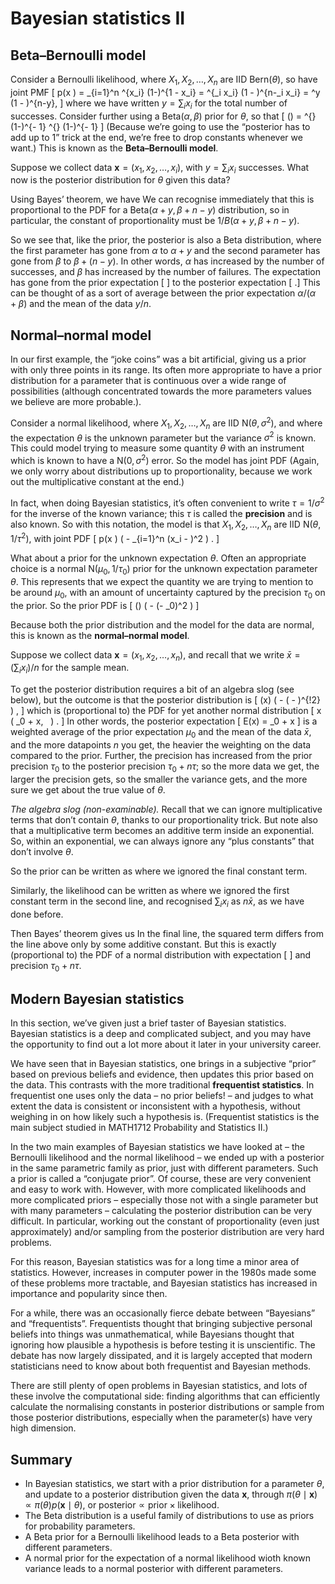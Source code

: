 # Bayesian statistics II {#L20-bayes-ii}


## Beta--Bernoulli model  {#beta-bern}

Consider a Bernoulli likelihood, where $X_1, X_2, \dots, X_n$ are IID $\text{Bern}(\theta)$, so have joint PMF
\[ p(\mathbf x \mid \theta) = \prod_{i=1}^n \theta^{x_i} (1-\theta)^{1 - x_i} = \theta^{\sum_i x_i} (1 - \theta)^{n-\sum_i x_i} = \theta^y (1 - \theta)^{n-y}, \]
where we have written $y = \sum_i x_i$ for the total number of successes.
Consider further using a $\text{Beta}(\alpha, \beta)$ prior for $\theta$, so that
\[ \pi(\theta) = \frac{1}{B(\alpha, \beta)} \theta^{\alpha-1} (1-\theta)^{\beta - 1} \propto \theta^{\alpha-1} (1-\theta)^{\beta - 1} \]
(Because we're going to use the "posterior has to add up to 1" trick at the end, we're free to drop constants whenever we want.) This is known as the **Beta--Bernoulli model**.

Suppose we collect data $\mathbf x = (x_1, x_2, \dots, x_i)$, with $y = \sum_i x_i$ successes. What now is the posterior distribution for $\theta$ given this data?

Using Bayes' theorem, we have
\begin{align*}
\pi(\mathbf x \mid \theta)
  &\propto \pi(\theta) p(\mathbf x \mid \theta) \\
  &= \theta^{\alpha-1} (1-\theta)^{\beta - 1} \times \theta^y (1 - \theta)^{n-y} \\
  &= \theta^{\alpha + y - 1} (1 - \theta)^{\beta + n - y - 1} .
\end{align*}
We can recognise immediately that this is proportional to the PDF for a $\text{Beta}(\alpha + y, \beta + n - y)$ distribution, so in particular, the constant of proportionality must be $1/B(\alpha + y, \beta + n - y)$.

So we see that, like the prior, the posterior is also a Beta distribution, where the first parameter has gone from $\alpha$ to $\alpha + y$ and the second parameter has gone from $\beta$ to $\beta + (n-y)$. In other words, $\alpha$ has increased by the number of successes, and $\beta$ has increased by the number of failures.
The expectation has gone from the prior expectation
\[ \frac{\alpha}{\alpha + \beta} \]
to the posterior expectation
\[ \frac{\alpha + y}{\alpha + \beta + n} .\]
This can be thought of as a sort of average between the prior expectation $\alpha/(\alpha + \beta)$ and the mean of the data $y/n$.

## Normal--normal model  {#normal-normal}

In our first example, the "joke coins" was a bit artificial, giving us a prior with only three points in its range. Its often more appropriate to have a prior distribution for a parameter that is continuous over a wide range of possibilities (although concentrated towards the more parameters values we believe are more probable.).

Consider a normal likelihood, where $X_1, X_2, \dots, X_n$ are IID $\text{N}(\theta, \sigma^2)$, and where the expectation $\theta$ is the unknown parameter but the variance $\sigma^2$ is known. This could model trying to measure some quantity $\theta$ with an instrument which is known to have a $\text{N}(0,\sigma^2)$ error. 
So the model has joint PDF
\begin{align*}
p(\mathbf x \mid \theta)
  &\propto \prod_{i=1}^n \exp \left(- \frac{(x_i - \theta)^2}{2\sigma^2}\right)
  &= \exp \left( - \frac{1}{2} \sum_{i=1}^n \frac{(x_i - \theta)^2}{\sigma^2} \right) \\
  &= \exp \left( - \frac{1}{2\sigma^2} \sum_{i=1}^n (x_i - \theta)^2 \right).
\end{align*}
(Again, we only worry about distributions up to proportionality, because we work out the multiplicative constant at the end.)

In fact, when doing Bayesian statistics, it's often convenient to write $\tau = 1/\sigma^2$ for the inverse of the known variance; this $\tau$ is called the **precision** and is also known. So with this notation, the model is that $X_1, X_2, \dots, X_n$ are IID $\text{N}(\theta, 1 / \tau^2)$, with joint PDF
\[ p(\mathbf x \mid \theta) \propto \exp \left( - \frac{\tau}{2} \sum_{i=1}^n (x_i - \theta)^2 \right) . \]

What about a prior for the unknown expectation $\theta$. Often an appropriate choice is a normal $\text{N}(\mu_0, 1/\tau_0)$ prior for the unknown expectation parameter $\theta$. This represents that we expect the quantity we are trying to mention to be around $\mu_0$, with an amount of uncertainty captured by the precision $\tau_0$ on the prior. So the prior PDF is 
\[ \pi(\theta) \propto \exp \left( - \frac{\tau_0}{2} (\theta - \mu_0)^2 \right) \]

Because both the prior distribution and the model for the data are normal, this is known as the **normal--normal model**.

Suppose we collect data $\mathbf x = (x_1, x_2, \dots, x_n)$, and recall that we write $\bar x = (\sum_i x_i)/n$ for the sample mean. 

To get the posterior distribution requires a bit of an algebra slog (see below), but the outcome is that the posterior distribution is 
\[ \pi(\theta \mid \mathbf x) \propto \exp \left( - \frac{\tau_0 + n\tau}{2} \left( \theta - \frac{\tau_0 \mu_0 +n\tau \bar x }{\tau_0 + n\tau} \right)^{\!2} \right) , \]
which is (proportional to) the PDF for yet another normal distribution
\[ \theta \mid \mathbf x \sim \mathrm{N} \left( \frac{\tau_0}{\tau_0 + n\tau} \mu_0 + \frac{n\tau}{\tau_0 + n\tau} \bar x, \ \frac{1}{\tau_0 + n\tau} \right)  . \]
In other words, the posterior expectation 
\[ \mathbb E(\theta \mid \mathbf x) = \frac{\tau_0}{\tau_0 + n\tau} \mu_0 + \frac{n\tau}{\tau_0 + n\tau} \bar x \]
is a weighted average of the prior expectation $\mu_0$ and the mean of the data $\bar x$, and the more datapoints $n$ you get, the heavier the weighting on the data compared to the prior. Further, the precision has increased from the prior precision $\tau_0$ to the posterior precision $\tau_0 + n\tau$; so the more data we get, the larger the precision gets, so the smaller the variance gets, and the more sure we get about the true value of $\theta$. 


::: {.thpart}
*The algebra slog (non-examinable).* 
Recall that we can ignore multiplicative terms that don't contain $\theta$, thanks to our proportionality trick. But note also that a multiplicative term becomes an additive term inside an exponential. So, within an exponential, we can always ignore any "plus constants" that don't involve $\theta$.

So the prior can be written as
\begin{align*}
\pi(\theta) &\propto \exp\left(-\frac{\tau_0}{2} (\theta - \mu_0)^2 \right) \\
  &= \exp\left(-\frac{\tau_0}{2}\theta^2 + \tau_0\mu_0\theta -  \frac{\tau_0}{2}\mu_0^2 \right) \\
  &\propto \exp\left(-\frac{\tau_0}{2}\theta^2 + \tau_0\mu_0\theta \right) ,
\end{align*}
where we ignored the final constant term.

Similarly, the likelihood can be written as
\begin{align*}
p(\mathbf x \mid \theta) &= \exp \left( - \frac{\tau}{2} \sum_{i=1}^n (x_i - \theta)^2 \right) \\
  &= \exp \left( - \frac{\tau}{2} \sum_{i=1}^n x_i^2 + \tau \theta \sum_{i=1}^n x_i - \frac{\tau}{2} n\theta^2 \right) \\
  &\propto \exp \left(n \tau \theta \bar x - \frac{\tau}{2} n\theta^2 \right) ,
\end{align*}
where we ignored the first constant term in the second line, and recognised $\sum_i x_i$ as $n\bar x$, as we have done before.

Then Bayes' theorem gives us
\begin{align*}
\pi(\mathbf x \mid \theta)
  &\propto \pi(\theta) \, p(\mathbf x \mid \theta) \\
  &\propto \exp\left(-\frac{\tau_0}{2}\theta^2 + \tau_0\mu_0\theta \right) \times \exp \left(n \tau \theta \bar x - \frac{\tau}{2} n\theta^2 \right) \\
  &= \exp\left(-\frac{\tau_0}{2}\theta^2 + \tau_0\mu_0\theta + n \tau \theta \bar x - \frac{\tau}{2} n\theta^2 \right) \\
  &= \exp \left( -\frac{\tau_0 + n\tau}{2} \theta^2 + (\tau_0\mu_0 + n\tau\bar x)\theta \right) \\
  &= \exp \left( -\left(\frac{\tau_0 + n\tau}{2}\right) \left(\theta^2 - 2 \frac{\tau_0\mu_0 + n\tau\bar x}{\tau_0 + n\tau}\theta \right) \right) \\
  &\propto \exp \left( - \tfrac{\tau_0 + n\tau}{2} \left( \theta - \frac{\tau_0 \mu_0 +n\tau \bar x }{\tau_0 + n\tau} \right)^{\!2} \right) .
\end{align*}
In the final line, the squared term differs from the line above only by some additive constant. But this is exactly (proportional to) the PDF of a normal distribution with expectation
\[ \frac{\tau_0 \mu_0 +n\tau \bar x }{\tau_0 + n\tau} \]
and precision $\tau_0 + n\tau$.
<!--

Before even getting to Bayes, let's remind ourselves from [Problem Sheet 4 Question B5](#P4-long) that
\[ \sum_{i=1}^n (x_i - \theta)^2 = \sum_{i=1}^n (x_i - \bar x)^2 + n(\theta - \bar x)^2 . \]
 Thus we get
\begin{align*}
 \exp \left( - \frac{\tau}{2} \sum_{i=1}^n  (x_i - \theta)^2 \right)
 &=  \exp \left( - \frac{\tau}{2} \sum_{i=1}^n (x_i - \bar x)^2 - n\tau(\theta - \bar x)^2 \right)\\
 &\propto \exp \left( -\frac{\tau}{2} n(\theta - \bar x)^2 \right) \\
 &= \exp \left( -\tfrac{1}{2} (n\tau\theta^2 - 2n\tau\bar x\theta + n\tau \bar{x}^2 ) \right) \\
 &\propto \exp \left( -\tfrac{1}{2} (n\tau\theta^2 - 2n\tau\bar x\theta) \right),
\end{align*}
where we indeed ignored the first constant terms in the first line and the last constant term in the third line.

Now we can invoke Bayes' theorem, and continue to ignore "plus constants", to get
\begin{align*}
\pi(\mathbf x \mid \theta)
  &\propto \pi(\theta) \, p(\mathbf x \mid \theta) \\
  &\propto \exp \left( -\tfrac{1}{2} \tau_0(\theta - \mu_0)^2  \right) \times \exp \left( -\tfrac{1}{2} (n\tau\theta^2 - 2n\tau\bar x\theta ) \right) \\
  &= \exp \left( -\tfrac{1}{2} (\tau_0(\theta - \mu_0)^2 + n\tau\theta^2 - 2n\tau\bar x\theta ) \right) \\
  &=\exp \left( - \tfrac{1}{2} (\tau_0\theta^2 - 2\tau_0\mu_0\theta + \tau_0 \mu_0^2 + n\tau\theta^2 - 2n\tau\bar x\theta)\right) \\
  &\propto \exp \left( - \tfrac{1}{2} \big( (\tau_0 + n\tau)\theta^2 - 2 (\tau_0 \mu_0 +n\tau \bar x )\theta \big)\right) \\
  &= \exp \left( - \tfrac{1}{2}(\tau_0 + n\tau) \left( \theta^2 - 2 \frac{\tau_0 \mu_0 +n\tau \bar x }{\tau_0 + n\tau} \theta \right)\right)  \\
  &\propto \exp \left( - \tfrac{1}{2}(\tau_0 + n\tau) \left( \theta - \frac{\tau_0 \mu_0 +n\tau \bar x }{\tau_0 + n\tau} \right)^{\!2} \right) . 
\end{align*}
This is (proportional to) the PDF for a normal distribution with expectation
\[ \frac{\tau_0 \mu_0 +n\tau \bar x }{\tau_0 + n\tau} \]
and precision $\tau_0 + n\tau$.
-->
:::

## Modern Bayesian statistics  {#modern-bayes}

In this section, we've given just a brief taster of Bayesian statistics. Bayesian statistics is a deep and complicated subject, and you may have the opportunity to find out a lot more about it later in your university career.

We have seen that in Bayesian statistics, one brings in a subjective "prior" based on previous beliefs and evidence, then updates this prior based on the data. This contrasts with the more traditional **frequentist statistics**. In frequentist one uses only the data -- no prior beliefs! -- and judges to what extent the data is consistent or inconsistent with a hypothesis, without weighing in on how likely such a hypothesis is. (Frequentist statistics is the main subject studied in MATH1712 Probability and Statistics II.)

In the two main examples of Bayesian statistics we have looked at -- the Bernoulli likelihood and the normal likelihood -- we ended up with a posterior in the same parametric family as prior, just with different parameters. Such a prior is called a "conjugate prior". Of course, these are very convenient and easy to work with. However, with more complicated likelihoods and more complicated priors -- especially those not with a single parameter but with many parameters -- calculating the posterior distribution can be very difficult. In particular, working out the constant of proportionality (even just approximately) and/or sampling from the posterior distribution are very hard problems.

For this reason, Bayesian statistics was for a long time a minor area of statistics. However, increases in computer power in the 1980s made some of these problems more tractable, and Bayesian statistics has increased in importance and popularity since then.

For a while, there was an occasionally fierce debate between "Bayesians" and "frequentists". Frequentists thought that bringing subjective personal beliefs into things was unmathematical, while Bayesians thought that ignoring how plausible a hypothesis is before testing it is unscientific. The debate has now largely dissipated, and it is largely accepted that modern statisticians need to know about both frequentist and Bayesian methods.

There are still plenty of open problems in Bayesian statistics, and lots of these involve the computational side: finding algorithms that can efficiently calculate the normalising constants in posterior distributions or sample from those posterior distributions, especially when the parameter(s) have very high dimension.


## Summary  {#summary-10 .unnumbered}

::: {.mysummary}
* In Bayesian statistics, we start with a prior distribution for a parameter $\theta$, and update to a posterior distribution given the data $\mathbf x$, through $\pi(\theta \mid \mathbf x) \propto \pi(\theta)p(\mathbf x \mid \theta)$, or $\text{posterior} \propto \text{prior} \times \text{likelihood}$.
* The Beta distribution is a useful family of distributions to use as priors for probability parameters.
* A Beta prior for a Bernoulli likelihood leads to a Beta posterior with different parameters.
* A normal prior for the expectation of a normal likelihood wioth known variance leads to a normal posterior with different parameters.
:::